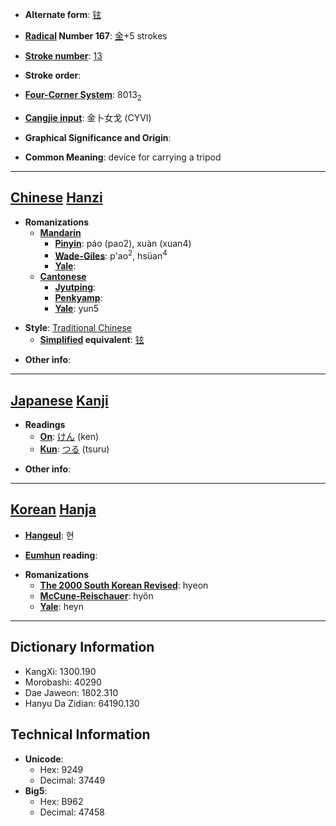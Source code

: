 * '''Alternate form''': [[铉]]

* '''[[Wiktionary:Chinese radical index| Radical]] Number 167''': [[Wiktionary:Chinese radical index 金|金]]+5 strokes

* '''[[Wiktionary:Chinese total strokes index|Stroke number]]''': [[Wiktionary:Chinese total strokes index 13|13]]

* '''Stroke order''': 

* '''[[Wiktionary:Chinese four corner index|Four-Corner System]]''': 8013<sub>2</sub>

* '''[[Wiktionary:Chinese Cangjie index|Cangjie input]]''': 金卜女戈 (CYVI)

* '''Graphical Significance and Origin''': 

* '''Common Meaning''': device for carrying a tripod

----

== [[Chinese]] [[Hanzi]] ==

* '''Romanizations'''
** '''[[Mandarin]]'''
*** '''[[Pinyin]]''': páo (pao2), xuàn (xuan4)
*** '''[[Wade-Giles]]''': p'ao<sup>2</sup>, hsüan<sup>4</sup>
*** '''[[Yale]]''': 
** '''[[Cantonese]]'''
*** '''[[Jyutping]]''':
*** '''[[Penkyamp]]''': 
*** '''[[Yale]]''': yun5

* '''Style''': [[Traditional Chinese]] 
** '''[[Simplified Chinese|Simplified]] equivalent''': [[铉]]

* '''Other info''': 

----

== [[Japanese]] [[Kanji]] ==

* '''Readings'''
** '''[[On]]''': [[けん]] (ken)
** '''[[Kun]]''': [[つる]] (tsuru)

* '''Other info''':  

----

== [[Korean]] [[Hanja]] ==

* '''[[Hangeul]]''': 현

* '''[[Eumhun]] reading''': 

* '''Romanizations'''
** '''[[The 2000 South Korean Revised Romanization|The 2000 South Korean Revised]]''': hyeon
** '''[[McCune-Reischauer]]''': hyŏn
** '''[[Yale]]''': heyn

----

== Dictionary Information ==

* KangXi: 1300.190
* Morobashi: 40290
* Dae Jaweon: 1802.310
* Hanyu Da Zidian: 64190.130

== Technical Information ==

* '''Unicode''':
** Hex: 9249
** Decimal: 37449
* '''Big5''':
** Hex: B962
** Decimal: 47458